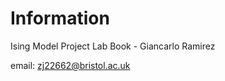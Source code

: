 
# Information

Ising Model Project Lab Book - Giancarlo Ramirez

email: [zj22662@bristol.ac.uk](zj22662@bristol.ac.uk)

